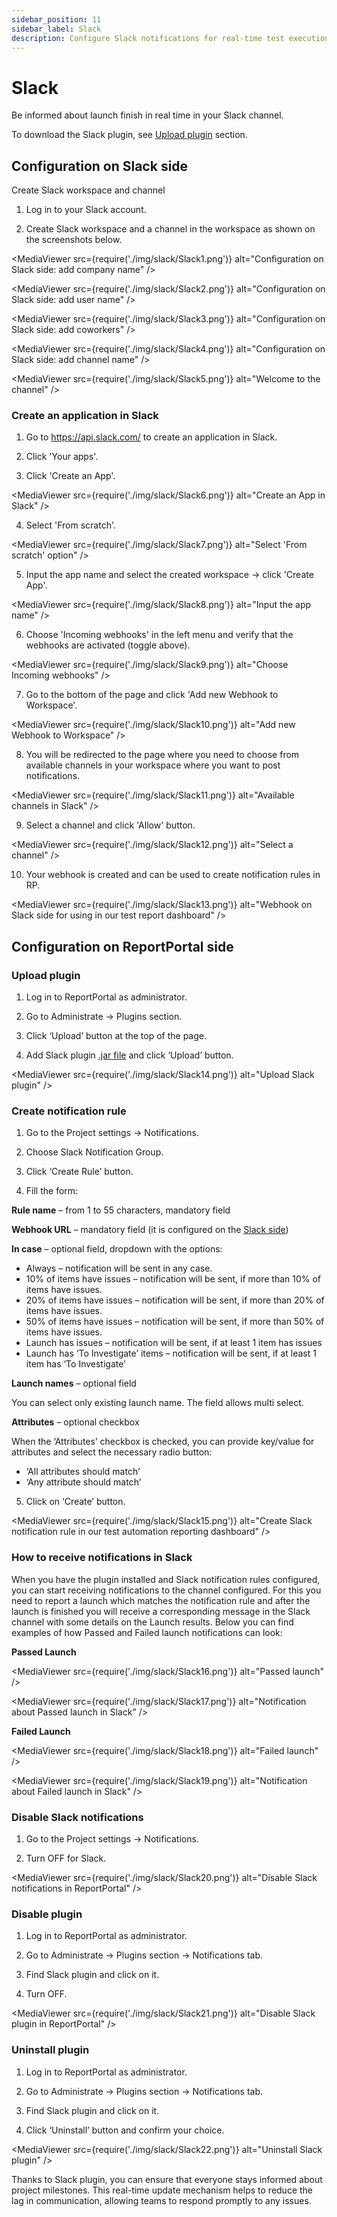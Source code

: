 ```yaml
---
sidebar_position: 11
sidebar_label: Slack
description: Configure Slack notifications for real-time test execution reporting updates in ReportPortal.
---
```


# Slack

Be informed about launch finish in real time in your Slack channel.

To download the Slack plugin, see [Upload plugin](/plugins/ManagePlugins#upload-plugin) section.

## Configuration on Slack side

Create Slack workspace and channel

1. Log in to your Slack account.

2. Create Slack workspace and a channel in the workspace as shown on the screenshots below.

<MediaViewer src={require('./img/slack/Slack1.png')} alt="Configuration on Slack side: add company name" />

<MediaViewer src={require('./img/slack/Slack2.png')} alt="Configuration on Slack side: add user name" />

<MediaViewer src={require('./img/slack/Slack3.png')} alt="Configuration on Slack side: add coworkers" />

<MediaViewer src={require('./img/slack/Slack4.png')} alt="Configuration on Slack side: add channel name" />

<MediaViewer src={require('./img/slack/Slack5.png')} alt="Welcome to the channel" />

### Create an application in Slack

1. Go to https://api.slack.com/ to create an application in Slack.

2. Click 'Your apps'.

3. Click 'Create an App'.

<MediaViewer src={require('./img/slack/Slack6.png')} alt="Create an App in Slack" />

4. Select 'From scratch'.

<MediaViewer src={require('./img/slack/Slack7.png')} alt="Select 'From scratch' option" />

5. Input the app name and select the created workspace → click 'Create App'.

<MediaViewer src={require('./img/slack/Slack8.png')} alt="Input the app name" />

6. Choose 'Incoming webhooks' in the left menu and verify that the webhooks are activated (toggle above).

<MediaViewer src={require('./img/slack/Slack9.png')} alt="Choose Incoming webhooks" />

7. Go to the bottom of the page and click 'Add new Webhook to Workspace'.

<MediaViewer src={require('./img/slack/Slack10.png')} alt="Add new Webhook to Workspace" />

8. You will be redirected to the page where you need to choose from available channels in your workspace where you want to post notifications.

<MediaViewer src={require('./img/slack/Slack11.png')} alt="Available channels in Slack" />

9. Select a channel and click 'Allow' button.

<MediaViewer src={require('./img/slack/Slack12.png')} alt="Select a channel" />

10. Your webhook is created and can be used to create notification rules in RP.

<MediaViewer src={require('./img/slack/Slack13.png')} alt="Webhook on Slack side for using in our test report dashboard" />

<MediaViewer src="https://youtu.be/gyBmUCLZ5hk" alt="Slack plugin. Configuration on Slack side" type="video" />

## Configuration on ReportPortal side

### Upload plugin

1. Log in to ReportPortal as administrator.

2. Go to Administrate -> Plugins section.

3. Click ‘Upload’ button at the top of the page.

4. Add Slack plugin [.jar file](https://github.com/reportportal/plugin-slack/packages) and click ‘Upload’ button.

<MediaViewer src={require('./img/slack/Slack14.png')} alt="Upload Slack plugin" />

### Create notification rule

1. Go to the Project settings -> Notifications.

2. Choose Slack Notification Group.

3. Click ‘Create Rule’ button.

4. Fill the form:

**Rule name** – from 1 to 55 characters, mandatory field

**Webhook URL** – mandatory field (it is configured on the [Slack side](/plugins/notifications/Slack#create-an-application-in-slack))

**In case** – optional field, dropdown with the options:

* Always – notification will be sent in any case.
* 10% of items have issues – notification will be sent, if more than 10% of items have issues.
* 20% of items have issues – notification will be sent, if more than 20% of items have issues.
* 50% of items have issues – notification will be sent, if more than 50% of items have issues.
* Launch has issues – notification will be sent, if at least 1 item has issues
* Launch has ‘To Investigate’ items – notification will be sent, if at least 1 item has ‘To Investigate’

**Launch names** – optional field

You can select only existing launch name. The field allows multi select.

**Attributes** – optional checkbox

When the ‘Attributes’ checkbox is checked, you can provide key/value for attributes and select the necessary radio button:

* ‘All attributes should match’
* ‘Any attribute should match’

5. Click on ‘Create’ button.

<MediaViewer src={require('./img/slack/Slack15.png')} alt="Create Slack notification rule in our test automation reporting dashboard" />

<MediaViewer src="https://youtu.be/Hoq9GN4C1Ps" alt="Slack plugin. Configuration on our test automation dashboard" type="video" />

### How to receive notifications in Slack

When you have the plugin installed and Slack notification rules configured, you can start receiving notifications to the channel configured. For this you need to report a launch which matches the notification rule and after the launch is finished you will receive a corresponding message in the Slack channel with some details on the Launch results. Below you can find examples of how Passed and Failed launch notifications can look:

**Passed Launch**

<MediaViewer src={require('./img/slack/Slack16.png')} alt="Passed launch" />

<MediaViewer src={require('./img/slack/Slack17.png')} alt="Notification about Passed launch in Slack" />

**Failed Launch**

<MediaViewer src={require('./img/slack/Slack18.png')} alt="Failed launch" />

<MediaViewer src={require('./img/slack/Slack19.png')} alt="Notification about Failed launch in Slack" />

### Disable Slack notifications

1. Go to the Project settings -> Notifications.

2. Turn OFF for Slack.

<MediaViewer src={require('./img/slack/Slack20.png')} alt="Disable Slack notifications in ReportPortal" />

### Disable plugin

1. Log in to ReportPortal as administrator.

2. Go to Administrate -> Plugins section -> Notifications tab.

3. Find Slack plugin and click on it.

4. Turn OFF.

<MediaViewer src={require('./img/slack/Slack21.png')} alt="Disable Slack plugin in ReportPortal" />

### Uninstall plugin

1. Log in to ReportPortal as administrator.

2. Go to Administrate -> Plugins section -> Notifications tab.

3. Find Slack plugin and click on it.

4. Click ‘Uninstall’ button and confirm your choice.

<MediaViewer src={require('./img/slack/Slack22.png')} alt="Uninstall Slack plugin" />

Thanks to Slack plugin, you can ensure that everyone stays informed about project milestones. This real-time update mechanism helps to reduce the lag in communication, allowing teams to respond promptly to any issues.
